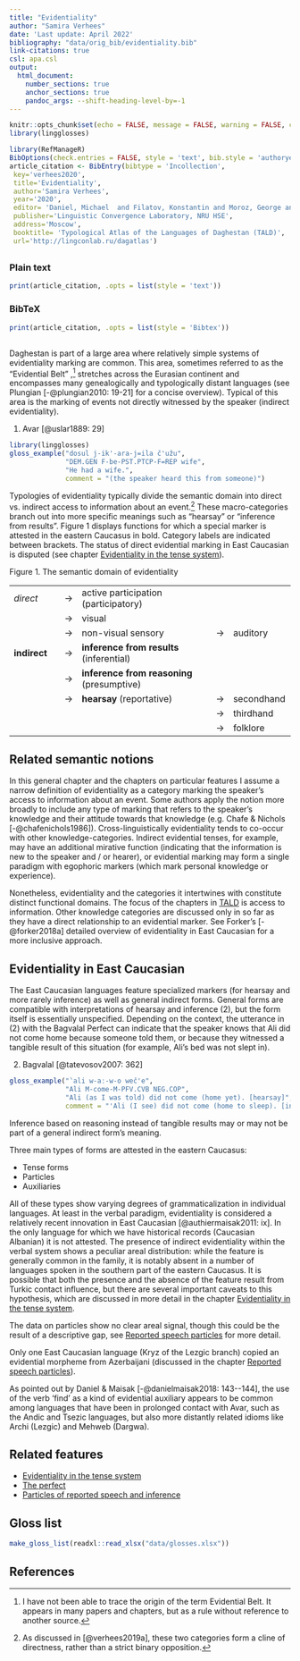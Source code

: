 ```yaml
---
title: "Evidentiality"
author: "Samira Verhees"
date: 'Last update: April 2022'
bibliography: "data/orig_bib/evidentiality.bib"
link-citations: true
csl: apa.csl
output:
  html_document:
    number_sections: true
    anchor_sections: true
    pandoc_args: --shift-heading-level-by=-1
---
```


```r
knitr::opts_chunk$set(echo = FALSE, message = FALSE, warning = FALSE, comment = '')
library(lingglosses)
```

```r
library(RefManageR)
BibOptions(check.entries = FALSE, style = 'text', bib.style = 'authoryear')
article_citation <- BibEntry(bibtype = 'Incollection', 
 key='verhees2020',
 title='Evidentiality',
 author='Samira Verhees',
 year='2020',
 editor= 'Daniel, Michael  and Filatov, Konstantin and Moroz, George and Mukhin, Timofey and Naccarato, Chiara and Verhees, Samira',
 publisher='Linguistic Convergence Laboratory, NRU HSE',
 address='Moscow',
 booktitle= 'Typological Atlas of the Languages of Daghestan (TALD)',
 url='http://lingconlab.ru/dagatlas')
```

## {.tabset .tabset-fade .tabset-pills -} 

### Plain text {-}
```r
print(article_citation, .opts = list(style = 'text'))
```

### BibTeX {-}

```r
print(article_citation, .opts = list(style = 'Bibtex'))
```

## {-}

Daghestan is part of a large area where relatively simple systems of evidentiality marking are common. This area, sometimes referred to as the “Evidential Belt” ,[^1] stretches across the Eurasian continent and encompasses many genealogically and typologically distant languages (see Plungian [-@plungian2010: 19-21] for a concise overview). Typical of this area is the marking of events not directly witnessed by the speaker (indirect evidentiality).

[^1]: I have not been able to trace the origin of the term Evidential Belt. It appears in many papers and chapters, but as a rule without reference to another source.

(@one)	Avar	[@uslar1889: 29]

```r
library(lingglosses)
gloss_example("dosul j-ik'-ara-j=ila č'užu",
              "DEM.GEN F-be-PST.PTCP-F=REP wife",
              "He had a wife.",
              comment = "(the speaker heard this from someone)")
```

Typologies of evidentiality typically divide the semantic domain into direct vs. indirect access to information about an event.[^2] These macro-categories branch out into more specific meanings such as “hearsay” or “inference from results”. Figure 1 displays functions for which a special marker is attested in the eastern Caucasus in bold. Category labels are indicated between brackets. The status of direct evidential marking in East Caucasian is disputed (see chapter [Evidentiality in the tense system](001_evidentiality_tense.html)).

[^2]: As discussed in [@verhees2019a], these two categories form a cline of directness, rather than a strict binary opposition.


Figure 1. The semantic domain of evidentiality

|         	|   	|                          	|   	|            	|
|----------	|---	|--------------------------	|---	|------------	|
| <i>direct</i>   	| → 	| active participation (participatory)     	|   	|            	|
|          	| → 	| visual                   	|   	|            	|
|          	| → 	| non-visual sensory       	| → 	| auditory   	|
| <b>indirect</b> 	| → 	| <b>inference from results</b> (inferential)   	|   	|            	|
|          	| → 	| <b>inference from reasoning</b> (presumptive)	|   	|            	|
|          	| → 	| <b>hearsay</b> (reportative)                  	| → 	| secondhand 	|
|          	|   	|                          	| → 	| thirdhand  	|
|          	|   	|                          	| → 	| folklore   	|


## Related semantic notions

In this general chapter and the chapters on particular features I assume a narrow definition of evidentiality as a category marking the speaker’s access to information about an event. Some authors apply the notion more broadly to include any type of marking that refers to the speaker’s knowledge and their attitude towards that knowledge (e.g. Chafe & Nichols [-@chafenichols1986]). Cross-linguistically evidentiality tends to co-occur with other knowledge-categories. Indirect evidential tenses, for example, may have an additional mirative function (indicating that the information is new to the speaker and / or hearer), or evidential marking may form a single paradigm with egophoric markers (which mark personal knowledge or experience). 

Nonetheless, evidentiality and the categories it intertwines with constitute distinct functional domains. The focus of the chapters in [TALD](http://lingconlab.ru/dagatlas/) is access to information. Other knowledge categories are discussed only in so far as they have a direct relationship to an evidential marker. See Forker’s [-@forker2018a] detailed overview of evidentiality in East Caucasian for a more inclusive approach.

## Evidentiality in East Caucasian

The East Caucasian languages feature specialized markers (for hearsay and more rarely inference) as well as general indirect forms. General forms are compatible with interpretations of hearsay and inference (@two), but the form itself is essentially unspecified. Depending on the context, the utterance in (@two) with the Bagvalal Perfect can indicate that the speaker knows that Ali did not come home because someone told them, or because they witnessed a tangible result of this situation (for example, Ali’s bed was not slept in).

(@two) Bagvalal	[@tatevosov2007: 362]

```r
gloss_example("ˁali w-aː-w-o weč'e",
              "Ali M-come-M-PFV.CVB NEG.COP",
              "Ali (as I was told) did not come (home yet). [hearsay]",
              comment = "'Ali (I see) did not come (home to sleep). [inferential]'")
```


Inference based on reasoning instead of tangible results may or may not be part of a general indirect form’s meaning.

Three main types of forms are attested in the eastern Caucasus:

- Tense forms
- Particles
- Auxiliaries

All of these types show varying degrees of grammaticalization in individual languages. At least in the verbal paradigm, evidentiality is considered a relatively recent innovation in East Caucasian [@authiermaisak2011: ix]. In the only language for which we have historical records (Caucasian Albanian) it is not attested. The presence of indirect evidentiality within the verbal system shows a peculiar areal distribution: while the feature is generally common in the family, it is notably absent in a number of languages spoken in the southern part of the eastern Caucasus. It is possible that both the presence and the absence of the feature result from Turkic contact influence, but there are several important caveats to this hypothesis, which are discussed in more detail in the chapter [Evidentiality in the tense system](001_evidentiality_tense.html).

The data on particles show no clear areal signal, though this could be the result of a descriptive gap, see [Reported speech particles](004_particles.html) for more detail.

Only one East Caucasian language (Kryz of the Lezgic branch) copied an evidential morpheme from Azerbaijani (discussed in the chapter [Reported speech particles](004_particles.html)). 

As pointed out by Daniel & Maisak [-@danielmaisak2018: 143--144], the use of the verb ‘find’ as a kind of evidential auxiliary appears to be common among languages that have been in prolonged contact with Avar, such as the Andic and Tsezic languages, but also more distantly related idioms like Archi (Lezgic) and Mehweb (Dargwa).
  
  
## Related features {-}

- [Evidentiality in the tense system](001_evidentiality_tense.html)
- [The perfect](003_perfect.html)
- [Particles of reported speech and inference](004_particles.html)

## Gloss list {-}

```r
make_gloss_list(readxl::read_xlsx("data/glosses.xlsx"))
```

## References {-}

